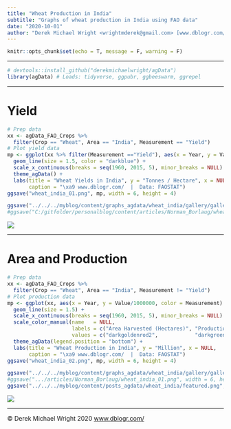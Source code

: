 ```yaml
---
title: "Wheat Production in India"
subtitle: "Graphs of wheat production in India using FAO data"
date: "2020-10-01"
author: "Derek Michael Wright <wrightmderek@gmail.com> [www.dblogr.com/](https://dblogr.com/) [-Image Gallery-](https://dblogr.com/graphs_agdata/wheat_india/)"
---
```


```r
knitr::opts_chunk$set(echo = T, message = F, warning = F)
```

---

```r
# devtools::install_github("derekmichaelwright/agData")
library(agData) # Loads: tidyverse, ggpubr, ggbeeswarm, ggrepel
```

---

# Yield

```r
# Prep data
xx <- agData_FAO_Crops %>% 
  filter(Crop == "Wheat", Area == "India", Measurement == "Yield")
# Plot yield data
mp <- ggplot(xx %>% filter(Measurement =="Yield"), aes(x = Year, y = Value) ) +
  geom_line(size = 1.5, color = "darkblue") +
  scale_x_continuous(breaks = seq(1960, 2015, 5), minor_breaks = NULL) +
  theme_agData() +
  labs(title = "Wheat Yields in India", y = "Tonnes / Hectare", x = NULL,
       caption = "\xa9 www.dblogr.com/  |  Data: FAOSTAT")
ggsave("wheat_india_01.png", mp, width = 6, height = 4)
```

```r
ggsave("../../../myblog/content/graphs_agdata/wheat_india/gallery/gallery/wheat_india_01.png", mp, width = 6, height = 4)
#ggsave("C:/gitfolder/personalblog/content/articles/Norman_Borlaug/wheat_india_02.png", width = 6, height = 4)
```

![](wheat_india_01.png)

---

# Area and Production

```r
# Prep data
xx <- agData_FAO_Crops %>% 
  filter(Crop == "Wheat", Area == "India", Measurement != "Yield")
# Plot production data
mp <- ggplot(xx, aes(x = Year, y = Value/1000000, color = Measurement) ) +
  geom_line(size = 1.5) +
  scale_x_continuous(breaks = seq(1960, 2015, 5), minor_breaks = NULL) +
  scale_color_manual(name   = NULL,
                     labels = c("Area Harvested (Hectares)", "Production (Tonnes)"),
                     values = c("darkgoldenrod2",            "darkgreen")) +
  theme_agData(legend.position = "bottom") + 
  labs(title = "Wheat Production in India", y = "Million", x = NULL,
       caption = "\xa9 www.dblogr.com/  |  Data: FAOSTAT")
ggsave("wheat_india_02.png", mp, width = 6, height = 4)
```

```r
ggsave("../../../myblog/content/graphs_agdata/wheat_india/gallery/gallery/wheat_india_02.png", mp, width = 6, height = 4)
#ggsave(".../articles/Norman_Borlaug/wheat_india_01.png", width = 6, height = 4)
ggsave("../../../myblog/content/posts_agdata/wheat_india/featured.png", mp, width = 6, height = 4)
```

![](wheat_india_02.png)

---

&copy; Derek Michael Wright 2020 [www.dblogr.com/](https://dblogr.netlify.com/)